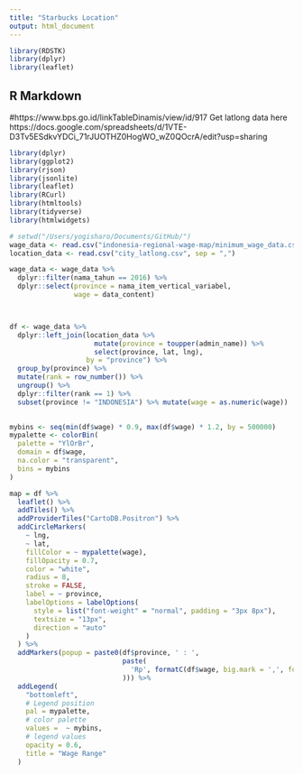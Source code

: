 ```yaml
---
title: "Starbucks Location"
output: html_document
---
```


```r
library(RDSTK)
library(dplyr)
library(leaflet)
```

## R Markdown
#https://www.bps.go.id/linkTableDinamis/view/id/917
Get latlong data here https://docs.google.com/spreadsheets/d/1VTE-D3Tv5ESdkvYDCi_71rJUOTHZ0HogWO_wZ0QOcrA/edit?usp=sharing

```r
library(dplyr)
library(ggplot2)
library(rjson)
library(jsonlite)
library(leaflet)
library(RCurl)
library(htmltools) 
library(tidyverse)
library(htmlwidgets)
```


```r
# setwd("/Users/yogisharo/Documents/GitHub/")
wage_data <- read.csv("indonesia-regional-wage-map/minimum_wage_data.csv", sep = ";")
location_data <- read.csv("city_latlong.csv", sep = ",")

```


```r
wage_data <- wage_data %>%
  dplyr::filter(nama_tahun == 2016) %>%
  dplyr::select(province = nama_item_vertical_variabel,
                wage = data_content)



df <- wage_data %>%
  dplyr::left_join(location_data %>%
                     mutate(province = toupper(admin_name)) %>%
                     select(province, lat, lng),
                   by = "province") %>%
  group_by(province) %>%
  mutate(rank = row_number()) %>%
  ungroup() %>%
  dplyr::filter(rank == 1) %>%
  subset(province != "INDONESIA") %>% mutate(wage = as.numeric(wage))
  
```


```r
mybins <- seq(min(df$wage) * 0.9, max(df$wage) * 1.2, by = 500000)
mypalette <- colorBin(
  palette = "YlOrBr",
  domain = df$wage,
  na.color = "transparent",
  bins = mybins
)

map = df %>%
  leaflet() %>%
  addTiles() %>%
  addProviderTiles("CartoDB.Positron") %>%
  addCircleMarkers(
    ~ lng,
    ~ lat,
    fillColor = ~ mypalette(wage),
    fillOpacity = 0.7,
    color = "white",
    radius = 8,
    stroke = FALSE,
    label = ~ province,
    labelOptions = labelOptions(
      style = list("font-weight" = "normal", padding = "3px 8px"),
      textsize = "13px",
      direction = "auto"
    )
  ) %>%
  addMarkers(popup = paste0(df$province, ' : ',
                            paste(
                              'Rp', formatC(df$wage, big.mark = ',', format = 'fg')
                            ))) %>%
  addLegend(
    "bottomleft",
    # Legend position
    pal = mypalette,
    # color palette
    values =  ~ mybins,
    # legend values
    opacity = 0.6,
    title = "Wage Range"
  )

```
